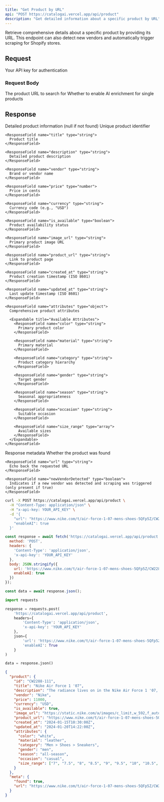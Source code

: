 ```yaml
---
title: "Get Product by URL"
api: "POST https://catalogai.vercel.app/api/product"
description: "Get detailed information about a specific product by URL"
---
```


Retrieve comprehensive details about a specific product by providing its URL. This endpoint can also detect new vendors and automatically trigger scraping for Shopify stores.

## Request

<ParamField header="x-api-key" type="string" required>
  Your API key for authentication
</ParamField>

### Request Body

<ParamField body="url" type="string" required>
  The product URL to search for
</ParamField>

<ParamField body="enableAI" type="boolean" default="true">
  Whether to enable AI enrichment for single products
</ParamField>

## Response

<ResponseField name="product" type="object | null">
  Detailed product information (null if not found)
  
  <Expandable title="Product Properties">
    <ResponseField name="id" type="string">
      Unique product identifier
    </ResponseField>
    
    <ResponseField name="title" type="string">
      Product title
    </ResponseField>
    
    <ResponseField name="description" type="string">
      Detailed product description
    </ResponseField>
    
    <ResponseField name="vendor" type="string">
      Brand or vendor name
    </ResponseField>
    
    <ResponseField name="price" type="number">
      Price in cents
    </ResponseField>
    
    <ResponseField name="currency" type="string">
      Currency code (e.g., "USD")
    </ResponseField>
    
    <ResponseField name="is_available" type="boolean">
      Product availability status
    </ResponseField>
    
    <ResponseField name="image_url" type="string">
      Primary product image URL
    </ResponseField>
    
    <ResponseField name="product_url" type="string">
      Link to product page
    </ResponseField>
    
    <ResponseField name="created_at" type="string">
      Product creation timestamp (ISO 8601)
    </ResponseField>
    
    <ResponseField name="updated_at" type="string">
      Last update timestamp (ISO 8601)
    </ResponseField>
    
    <ResponseField name="attributes" type="object">
      Comprehensive product attributes
      
      <Expandable title="Available Attributes">
        <ResponseField name="color" type="string">
          Primary product color
        </ResponseField>
        
        <ResponseField name="material" type="string">
          Primary material
        </ResponseField>
        
        <ResponseField name="category" type="string">
          Product category hierarchy
        </ResponseField>
        
        <ResponseField name="gender" type="string">
          Target gender
        </ResponseField>
        
        <ResponseField name="season" type="string">
          Seasonal appropriateness
        </ResponseField>
        
        <ResponseField name="occasion" type="string">
          Suitable occasion
        </ResponseField>
        
        <ResponseField name="size_range" type="array">
          Available sizes
        </ResponseField>
      </Expandable>
    </ResponseField>
  </Expandable>
</ResponseField>

<ResponseField name="meta" type="object">
  Response metadata
  
  <Expandable title="Meta Properties">
    <ResponseField name="found" type="boolean">
      Whether the product was found
    </ResponseField>
    
    <ResponseField name="url" type="string">
      Echo back the requested URL
    </ResponseField>
    
    <ResponseField name="newVendorDetected" type="boolean">
      Indicates if a new vendor was detected and scraping was triggered (only present if true)
    </ResponseField>
  </Expandable>
</ResponseField>

<RequestExample>

```bash cURL
curl -X POST https://catalogai.vercel.app/api/product \
  -H "Content-Type: application/json" \
  -H "x-api-key: YOUR_API_KEY" \
  -d '{
    "url": "https://www.nike.com/t/air-force-1-07-mens-shoes-5QFp5Z/CW2288-111",
    "enableAI": true
  }'
```

```javascript JavaScript
const response = await fetch('https://catalogai.vercel.app/api/product', {
  method: 'POST',
  headers: {
    'Content-Type': 'application/json',
    'x-api-key': 'YOUR_API_KEY'
  },
  body: JSON.stringify({
    url: 'https://www.nike.com/t/air-force-1-07-mens-shoes-5QFp5Z/CW2288-111',
    enableAI: true
  })
});

const data = await response.json();
```

```python Python
import requests

response = requests.post(
    'https://catalogai.vercel.app/api/product',
    headers={
        'Content-Type': 'application/json',
        'x-api-key': 'YOUR_API_KEY'
    },
    json={
        'url': 'https://www.nike.com/t/air-force-1-07-mens-shoes-5QFp5Z/CW2288-111',
        'enableAI': True
    }
)

data = response.json()
```

</RequestExample>

<ResponseExample>

```json Product Found
{
  "product": {
    "id": "CW2288-111",
    "title": "Nike Air Force 1 '07",
    "description": "The radiance lives on in the Nike Air Force 1 '07, the basketball original that puts a fresh spin on what you know best: durably stitched overlays, clean finishes and the perfect amount of flash to make you shine.",
    "vendor": "Nike",
    "price": 11000,
    "currency": "USD",
    "is_available": true,
    "image_url": "https://static.nike.com/a/images/c_limit,w_592,f_auto/t_product_v1/4f37fca8-6bce-43e7-ad07-f57ae3c13142/air-force-1-07-mens-shoes-5QFp5Z.png",
    "product_url": "https://www.nike.com/t/air-force-1-07-mens-shoes-5QFp5Z/CW2288-111",
    "created_at": "2024-01-15T10:30:00Z",
    "updated_at": "2024-01-20T14:22:00Z",
    "attributes": {
      "color": "white",
      "material": "leather",
      "category": "Men > Shoes > Sneakers",
      "gender": "men",
      "season": "all-season",
      "occasion": "casual",
      "size_range": ["7", "7.5", "8", "8.5", "9", "9.5", "10", "10.5", "11", "11.5", "12", "12.5", "13", "14", "15"]
    }
  },
  "meta": {
    "found": true,
    "url": "https://www.nike.com/t/air-force-1-07-mens-shoes-5QFp5Z/CW2288-111"
  }
}
```

</ResponseExample>